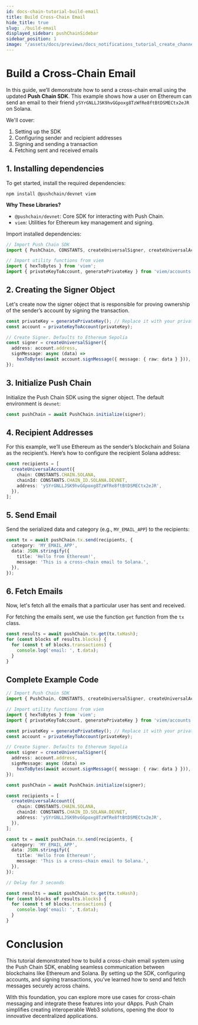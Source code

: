 ```yaml
---
id: docs-chain-tutorial-build-email
title: Build Cross-Chain Email
hide_title: true
slug: ./build-email
displayed_sidebar: pushChainSidebar
sidebar_position: 1
image: "/assets/docs/previews/docs_notifications_tutorial_create_channel--creating_your_channel.png"
---
```



# Build a Cross-Chain Email

In this guide, we’ll demonstrate how to send a cross-chain email using the updated **Push Chain SDK**. This example shows how a user on Ethereum can send an email to their friend `ySYrGNLLJSK9hvGGpoxg8TzWfRe8ftBtDSMECtx2eJR` on Solana.

We'll cover:
1. Setting up the SDK
2. Configuring sender and recipient addresses
3. Signing and sending a transaction
4. Fetching sent and received emails


<head>
  <title>{`Cross-Chain Email | Tutorial | Push Chain | Push Documentation`}</title>
</head>

## 1. Installing dependencies

To get started, install the required dependencies:

```shell
npm install @pushchain/devnet viem
```

**Why These Libraries?**

-	`@pushchain/devnet`: Core SDK for interacting with Push Chain.
-	`viem`: Utilities for Ethereum key management and signing.

Import installed dependencies:

```typescript
// Import Push Chain SDK
import { PushChain, CONSTANTS, createUniversalSigner, createUniversalAccount } from '@pushchain/devnet';

// Import utility functions from viem
import { hexToBytes } from 'viem';
import { privateKeyToAccount, generatePrivateKey } from 'viem/accounts';
```

## 2. Creating the Signer Object

Let's create now the signer object that is responsible for proving ownership of the sender’s account by signing the transaction.

```typescript
const privateKey = generatePrivateKey(); // Replace it with your private key generation logic
const account = privateKeyToAccount(privateKey);

// Create Signer. Defaults to Ethereum Sepolia
const signer = createUniversalSigner({
  address: account.address,
  signMessage: async (data) =>
    hexToBytes(await account.signMessage({ message: { raw: data } })),
});
```

## 3. Initialize Push Chain

Initialize the Push Chain SDK using the signer object. The default environment is `devnet`:

```typescript
const pushChain = await PushChain.initialize(signer);
```

## 4. Recipient Addresses

For this example, we’ll use Ethereum as the sender’s blockchain and Solana as the recipient’s. Here’s how to configure the recipient Solana address:

```typescript
const recipients = [
  createUniversalAccount({
    chain: CONSTANTS.CHAIN.SOLANA,
    chainId: CONSTANTS.CHAIN_ID.SOLANA.DEVNET,
    address: 'ySYrGNLLJSK9hvGGpoxg8TzWfRe8ftBtDSMECtx2eJR',
  }),
];
```

## 5. Send Email

Send the serialized data and category (e.g., `MY_EMAIL_APP`) to the recipients:

```typescript
const tx = await pushChain.tx.send(recipients, {
  category: 'MY_EMAIL_APP',
  data: JSON.stringify({
    title: 'Hello from Ethereum!',
    message: 'This is a cross-chain email to Solana.',
  }),
});
```

## 6. Fetch Emails

Now, let's fetch all the emails that a particular user has sent and received.

For fetching the emails sent, we use the function `get` function from the `tx` class.

```typescript
const results = await pushChain.tx.get(tx.txHash);
for (const blocks of results.blocks) {
  for (const t of blocks.transactions) {
    console.log('email: ', t.data);
  }
}
```

## Complete Example Code

```typescript
// Import Push Chain SDK
import { PushChain, CONSTANTS, createUniversalSigner, createUniversalAccount } from '@pushchain/devnet';

// Import utility functions from viem
import { hexToBytes } from 'viem';
import { privateKeyToAccount, generatePrivateKey } from 'viem/accounts';

const privateKey = generatePrivateKey(); // Replace it with your private key generation logic
const account = privateKeyToAccount(privateKey);

// Create Signer. Defaults to Ethereum Sepolia
const signer = createUniversalSigner({
  address: account.address,
  signMessage: async (data) =>
    hexToBytes(await account.signMessage({ message: { raw: data } })),
});

const pushChain = await PushChain.initialize(signer);

const recipients = [
  createUniversalAccount({
    chain: CONSTANTS.CHAIN.SOLANA,
    chainId: CONSTANTS.CHAIN_ID.SOLANA.DEVNET,
    address: 'ySYrGNLLJSK9hvGGpoxg8TzWfRe8ftBtDSMECtx2eJR',
  }),
];

const tx = await pushChain.tx.send(recipients, {
  category: 'MY_EMAIL_APP',
  data: JSON.stringify({
    title: 'Hello from Ethereum!',
    message: 'This is a cross-chain email to Solana.',
  }),
});

// Delay for 3 seconds

const results = await pushChain.tx.get(tx.txHash);
for (const blocks of results.blocks) {
  for (const t of blocks.transactions) {
    console.log('email: ', t.data);
  }
}
```

# Conclusion

This tutorial demonstrated how to build a cross-chain email system using the Push Chain SDK, enabling seamless communication between blockchains like Ethereum and Solana. By setting up the SDK, configuring accounts, and signing transactions, you’ve learned how to send and fetch messages securely across chains.

With this foundation, you can explore more use cases for cross-chain messaging and integrate these features into your dApps. Push Chain simplifies creating interoperable Web3 solutions, opening the door to innovative decentralized applications.
